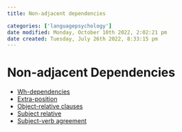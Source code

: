 ```yaml
---
title: Non-adjacent dependencies

categories: ['languagepsychology']
date modified: Monday, October 10th 2022, 2:02:21 pm
date created: Tuesday, July 26th 2022, 8:33:15 pm
---
```


# Non-adjacent Dependencies
- [Wh-dependencies](Wh-dependencies.qmd)
- [Extra-position](Extra-position.qmd)
- [Object-relative clauses](Object-relative%20clauses.qmd)
- [Subject relative](Subject%20relative.qmd)
- [Subject-verb agreement](Subject-verb%20agreement.qmd)



